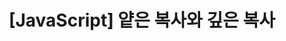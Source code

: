 ---
title: "[JavaScript] 얕은 복사와 깊은 복사"
description: "자바스크립트 얕은 복사와 깊은 복사에 대해 공부했습니다."
publishDate: "2024.06-25"
tags:
  -
pinned: false
---